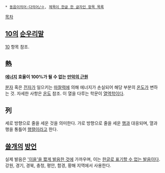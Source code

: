  * [[동음이의어·다의어/ㅇ]], [[제목이 한글 한 글자인 항목 목록]]

[[목차]]
== [[10]]의 [[순우리말]] ==
[[10]] 항목 참조.

== 熱 ==
'''[[에너지]] 효율이 100%가 될 수 없는 [[만악의 근원]]'''

[[분자]] 혹은 [[전자]]가 일으키는 [[마찰력]]에 의해 에너지가 손실되어 해당 부분의 [[온도]]가 변하는 것. 자세한 사항은 [[온도]] 참조.
이 열을 다루는 학문이 [[열역학]]이다.

== 列 ==
세로 방향으로 줄을 세운 것을 의미한다. 가로 방향으로 줄을 세운 [[행]]과 대응되며, 열과 행을 통틀어 [[행렬]]이라고 한다.

== [[쓸개]]의 [[방언]] ==
실제 발음은 [[ᆜ|'이을'을 짧게 발음한 것]]에 가까우며, 이는 [[한글로 표기할 수 없는 발음]]이다. 강원, 경기, 경북, 충청, 평안, 함경, 황해 지역에서 사용한다.
